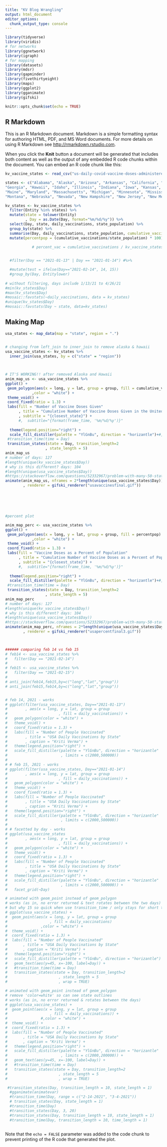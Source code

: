 ```yaml
---
title: "KV Blog Wrangling"
output: html_document
editor_options: 
  chunk_output_type: console
---
```


```r

library(tidyverse)
library(viridis)
# for networks
library(ggnetwork)
library(igraph)
# for mapping
library(datasets)
library(mdsr)
library(gapminder)
library(fivethirtyeight)
library(maps)
library(ggplot2)
library(gganimate)
library(gifski)

knitr::opts_chunk$set(echo = TRUE)
```

## R Markdown

This is an R Markdown document. Markdown is a simple formatting syntax for authoring HTML, PDF, and MS Word documents. For more details on using R Markdown see <http://rmarkdown.rstudio.com>.

When you click the **Knit** button a document will be generated that includes both content as well as the output of any embedded R code chunks within the document. You can embed an R code chunk like this:

```r
kv_vaccine_states <- read_csv("us-daily-covid-vaccine-doses-administered_final2.csv")

states <- c("Alabama", "Alaska", "Arizona", "Arkansas", "California", "Colorado", "Connecticut", "Delaware", "Florida",
"Georgia", "Hawaii", "Idaho", "Illinois", "Indiana", "Iowa", "Kansas", "Kentucky", "Louisiana",
"Maine", "Maryland", "Massachusetts", "Michigan", "Minnesota", "Mississippi", "Missouri",
"Montana", "Nebraska", "Nevada", "New Hampshire", "New Jersey", "New Mexico", "New York", "North Carolina", "North Dakota", "Ohio", "Oklahoma", "Oregon", "Pennsylvania", "Rhode Island", "South Carolina", "South Dakota", "Tennessee", "Texas", "Utah", "Vermont", "Virginia", "Washington", "West Virginia", "Wisconsin", "Wyoming")

kv_states <- kv_vaccine_states %>%
  filter(Entity %in% states) %>%
  mutate(state = tolower(Entity)
         , Day = as.Date(Day, format="%m/%d/%y")) %>%
  select(Day, state, daily_vaccinations, state_population) %>%
  group_by(state) %>%
  summarise(Day, daily_vaccinations, state_population, cumulative_vaccinations = cumsum(daily_vaccinations)) %>%
  mutate(percentpop = (cumulative_vaccinations/state_population) * 100)
  
            # percent_vac = cumulative_vaccinations / kv_vaccine_states$state_population)


  #filter(Day == "2021-01-13" | Day == "2021-01-14") #%>%

  #mutate(test = ifelse(Day=="2021-02-14", 14, 15))
  #group_by(Day, Entitylower)
         
# without filtering, days include 1/13/21 to 4/26/21
#min(kv_states$Day)
#max(kv_states$Day)
#mosaic::favstats(~daily_vaccinations, data = kv_states)
#unique(kv_states$Day)
#mosaic::favstats(Day ~ state, data=kv_states)
```

## Making Map

```r
usa_states <- map_data(map = "state", region = ".") 


# changing from left_join to inner_join to remove alaska & hawaii
usa_vaccine_states <- kv_states %>%
  inner_join(usa_states, by = c("state" = "region")) 
  
  

# IT'S WORKING!! after removed Alaska and Hawaii 
anim_map_us <- usa_vaccine_states %>%
ggplot() +
 geom_polygon(aes(x = long, y = lat, group = group, fill = cumulative_vaccinations)
            ,color = "white") +
 theme_void() +
 coord_fixed(ratio = 1.3) +
 labs(fill = "Number of Vaccine Doses Given"
      , title = "Cumulative Number of Vaccine Doses Given in the United States"
      , subtitle = "{closest_state}") +
      #,  subtitle="{format(frame_time, '%m/%d/%y')}"
    
  theme(legend.position="right") +
  scale_fill_distiller(palette = "YlGnBu", direction = "horizantle")+#, limits = c(0,30000000)) +
 #transition_time(time = Day)
 transition_states(state = Day, transition_length=2
                  , state_length = 5)
anim_map_us
# number of days: 127
#length(unique(kv_vaccine_states$Day))
# why is this different? days: 104
#length(unique(usa_vaccine_states$Day))
#https://stackoverflow.com/questions/52332967/problem-with-many-50-states-in-gganimate
animate(anim_map_us, nframes = 2*length(unique(usa_vaccine_states$Day))
        , renderer = gifski_renderer("usavaccinesfinal.gif"))






#percent plot

anim_map_perc <- usa_vaccine_states %>%
ggplot() +
 geom_polygon(aes(x = long, y = lat, group = group, fill = percentpop)
            ,color = "white") +
 theme_void() +
 coord_fixed(ratio = 1.3) +
 labs(fill = "Vaccine Doses as a Percent of Population"
      , title = "Cumulative Number of Vaccine Doses as a Percent of Population"
      , subtitle = "{closest_state}") +
      #,  subtitle="{format(frame_time, '%m/%d/%y')}"
    
  theme(legend.position="right") +
  scale_fill_distiller(palette = "YlGnBu", direction = "horizantle")+#, limits = c(0,30000000)) +
 #transition_time(time = Day)
 transition_states(state = Day, transition_length=2
                  , state_length = 5)
anim_map_perc
# number of days: 127
#length(unique(kv_vaccine_states$Day))
# why is this different? days: 104
#length(unique(usa_vaccine_states$Day))
#https://stackoverflow.com/questions/52332967/problem-with-many-50-states-in-gganimate
animate(anim_map_perc, nframes = 2*length(unique(usa_vaccine_states$Day))
        , renderer = gifski_renderer("usapercentfinal3.gif"))

 
```

```r
###### comparing feb 14 vs feb 15
# feb14 <- usa_vaccine_states %>%
#   filter(Day == "2021-02-14")
# 
# feb15 <- usa_vaccine_states %>%
#   filter(Day == "2021-02-15")
# 
# anti_join(feb14,feb15,by=c("long","lat","group"))
# anti_join(feb15,feb14,by=c("long","lat","group"))


# feb 14, 2021 - works
# ggplot(filter(usa_vaccine_states, Day=="2021-01-13")
#        , aes(x = long, y = lat, group = group
#                       , fill = daily_vaccinations)) +
#   geom_polygon(color = "white") +
#   theme_void() +
#   coord_fixed(ratio = 1.3) +
#   labs(fill = "Number of People Vaccinated"
#        , title = "USA Daily Vaccinations by State"
#        , caption = "Kriti Verma") +
#   theme(legend.position="right") +
#   scale_fill_distiller(palette = "YlGnBu", direction = "horizantle"
#                        , limits = c(2000,500000))
# 
# # feb 15, 2021 - works
# ggplot(filter(usa_vaccine_states, Day=="2021-01-14")
#        , aes(x = long, y = lat, group = group
#                       , fill = daily_vaccinations)) +
#   geom_polygon(color = "white") +
#   theme_void() +
#   coord_fixed(ratio = 1.3) +
#   labs(fill = "Number of People Vaccinated"
#        , title = "USA Daily Vaccinations by State" 
#        , caption = "Kriti Verma") +
#   theme(legend.position="right") +
#   scale_fill_distiller(palette = "YlGnBu", direction = "horizantle"
#                        , limits = c(2000,500000))
# 
# # facetted by day - works
# ggplot(usa_vaccine_states
#        , aes(x = long, y = lat, group = group
#                       , fill = daily_vaccinations)) +
#   geom_polygon(color = "white") +
#   theme_void() +
#   coord_fixed(ratio = 1.3) +
#   labs(fill = "Number of People Vaccinated"
#        , title = "USA Daily Vaccinations by State" 
#        , caption = "Kriti Verma") +
#   theme(legend.position="right") +
#   scale_fill_distiller(palette = "YlGnBu", direction = "horizantle"
#                        , limits = c(2000,500000)) +
#   facet_grid(~Day)

# animated with geom_point instead of geom_polygon
# works (as in, no error returned & text rotates between the two days)
# but why 15 so quick when use transition_time / only stays for short time?
# ggplot(usa_vaccine_states) +
#  geom_point(aes(x = long, y = lat, group = group
#                   , fill = daily_vaccinations)
#               ,color = "white") +
#  theme_void() +
#  coord_fixed(ratio = 1.3) +
#  labs(fill = "Number of People Vaccinated"
#       , title = "USA Daily Vaccinations by State"
#       , caption = "Kriti Verma") +
#   theme(legend.position="right") +
#   scale_fill_distiller(palette = "YlGnBu", direction = "horizantle") +
#   geom_text(aes(y=45, x=-100, label=Day)) +
#   #transition_time(time = Day)
#   transition_states(state = Day, transition_length=2
#                       , state_length = 5
#                       , wrap = TRUE)

# animated with geom_point instead of geom_polygon
# remove 'color=white' so can see state outlines
# works (as in, no error returned & rotates between the days)
# ggplot(usa_vaccine_states) +
#  geom_point(aes(x = long, y = lat, group = group
#                   , fill = daily_vaccinations)) +
#               #,color = "white") +
#  theme_void() +
#  coord_fixed(ratio = 1.3) +
#  labs(fill = "Number of People Vaccinated"
#       , title = "USA Daily Vaccinations by State"
#       , caption = "Kriti Verma") +
#   theme(legend.position="right") +
#   scale_fill_distiller(palette = "YlGnBu", direction = "horizantle"
#                        , limits = c(2000,200000)) +
#   geom_text(aes(y=45, x=-100, label=Day)) +
#   #transition_time(time = Day)
#   transition_states(state = Day, transition_length=2
#                       , state_length = 5
#                       , wrap = TRUE)

 #transition_states(Day, transition_length = 10, state_length = 1)
  #gganimate(animatevar)
  #transition_time(Day, range = c("2-14-2021", "3-4-2021"))
  # transition_states(Day, state_length = 1)
  #transition_time(Day) 
  #transition_states(Day, 3, 20)
  #transition_states(Day, transition_length = 10, state_length = 1)
  #transition_time(Day, transition_length = 10, time_length = 1)
  
```
Note that the `echo = FALSE` parameter was added to the code chunk to prevent printing of the R code that generated the plot.
